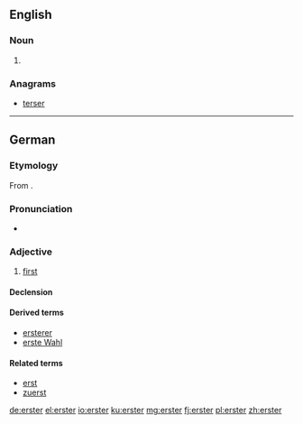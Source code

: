 ==English==

===Noun===
{{en-noun}}

# {{context|New York City|and|New Orleans|lang=en}} {{eye dialect of|oyster}}

===Anagrams===
* [[terser#English|terser]]

----

==German==

===Etymology===
From {{etyl|goh|de}} {{term|ērist|lang=goh}}.

===Pronunciation===
* {{IPA|[ˈʔɛɐ̯stɐ]|lang=de}}

===Adjective===
{{de-adj|-}}

# [[first]]

====Declension====
{{de-decl-adj-notcomp|erst|strong_pred=yes|lemma=erster}}

====Derived terms====
* [[ersterer]]
* [[erste Wahl]]

====Related terms====
* [[erst]]
* [[zuerst]]

[[de:erster]]
[[el:erster]]
[[io:erster]]
[[ku:erster]]
[[mg:erster]]
[[fj:erster]]
[[pl:erster]]
[[zh:erster]]